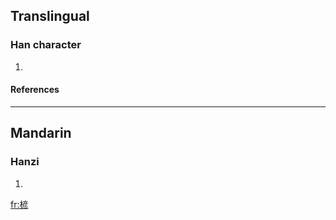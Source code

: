 ==Translingual==
===Han character===
{{Han char|rn=75|rad=木|as=09|sn=13|four=4092<sub>2</sub>|canj=木卜竹竹 (DYHH), 木卜大竹 (DYKH)}}
# {{defn|Han|sort=木09}}
====References====
{{Han ref|kx=0538.350|dkj=15115|hdz=21254.140|uh=694C|ud=26956|bh=DDE9|bd=56809}}

----
==Mandarin==
===Hanzi===
{{cmn-hanzi|pin=[[yán]] (yan2)|wg=yen<sup>2</sup>}}
# {{defn|Mandarin}}

[[fr:楌]]
